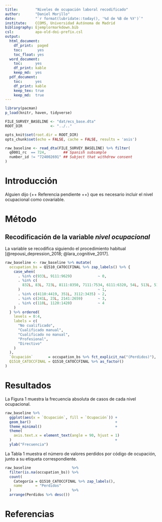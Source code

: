 ```yaml
---
title:        "Niveles de ocupación laboral recodificado"
author:       "Daniel Morillo"
date:         "`r format(lubridate::today(), '%d de %B de %Y')`"
institute:    CCOMS, Universidad Autónoma de Madrid
bibliography: Ejemplormarkdown.bib
csl:          apa-old-doi-prefix.csl
output:
  html_document:
    df_print:  paged
    toc:       yes
    toc_float: yes
  word_document:
    toc:      yes
    df_print: kable
    keep_md:  yes
  pdf_document:
    toc:      yes
    df_print: kable
    keep_tex: true
    keep_md:  true
---
```


```r
library(pacman)
p_load(knitr, haven, tidyverse)

FILE_SURVEY_BASELINE <- "dat/ecs_base.dta"
ROOT_DIR             <- "../.."

opts_knit$set(root.dir = ROOT_DIR)
opts_chunk$set(echo = FALSE, cache = FALSE, results = 'asis')
```


```r
raw_baseline <- read_dta(FILE_SURVEY_BASELINE) %>% filter(
  q0001_rc  == 724,        ## Spanish subsample
  number_id != "724002691" ## Subject that withdrew consent
)
```

# Introducción

Alguien dijo {++ Referencia pendiente ++}
que es necesario incluir el nivel ocupacional como covariable.


# Método

## Recodificación de la variable *nivel ocupacional*

La variable se recodifica siguiendo el procedimiento habitual
[@repousi_depression_2018; @lara_cognitive_2017].

```r
raw_baseline <- raw_baseline %>% mutate(
  occupation_bs = Q1510_CATOCCFINAL %>% zap_labels() %>% {
    case_when(
      . %in% c(933L, 9111:9629)            ~ 0,
      . %in% c(
        832L, 83L, 723L, 8111:8350, 7111:7534, 6111:6320, 54L, 513L, 5112:5419
      )                                    ~ 1,
      . %in% c(4110:4419, 351L, 3112:3435) ~ 2,
      . %in% c(241L, 23L, 2141:2659)       ~ 3,
      . %in% c(110L, 1120:1420)            ~ 4
    )
  } %>% ordered(
    levels = 0:4,
    labels = c(
      "No cualificado",
      "Cualificado manual",
      "Cualificado no manual",
      "Profesional",
      "Directivo"
    )
  ),
  `Ocupación`       = occupation_bs %>% fct_explicit_na("(Perdidos)"),
  Q1510_CATOCCFINAL = Q1510_CATOCCFINAL %>% as_factor()
)
```


# Resultados

La Figura 1 muestra la frecuencia absoluta de casos de cada nivel ocupacional.

```r
raw_baseline %>%
  ggplot(aes(x = `Ocupación`, fill = `Ocupación`)) +
  geom_bar()                                       +
  theme_minimal()                                  +
  theme(
    axis.text.x = element_text(angle = 90, hjust = 1)
  )                                                +
  ylab("Frecuencia")
```

La Tabla 1 muestra el número de valores perdidos por código de ocupación,
junto a su etiqueta correspondiente.


```r
raw_baseline                   %>%
  filter(is.na(occupation_bs)) %>%
  count(
    Categoría = Q1510_CATOCCFINAL %>% zap_labels(),
    name      = "Perdidos"
  )                            %>%
  arrange(Perdidos %>% desc())
```


# Referencias

